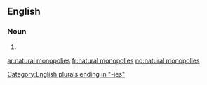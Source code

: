 ==English==

===Noun===
{{head|en|plural|head=[[natural]] [[monopolies]]}}

# {{plural of|natural monopoly|lang=en|nocat=1}}

[[Category:English plurals ending in "-ies"]]

[[ar:natural monopolies]]
[[fr:natural monopolies]]
[[no:natural monopolies]]